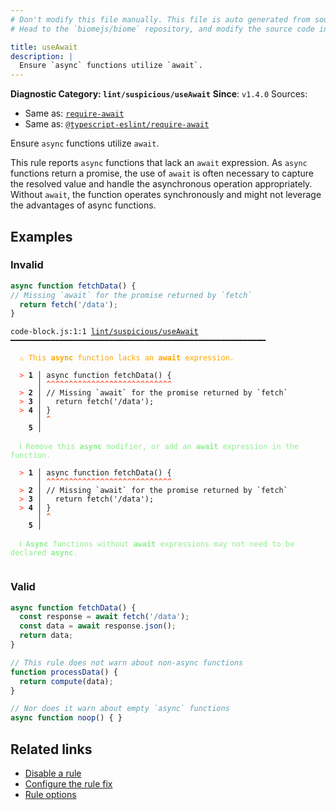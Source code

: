 ```yaml
---
# Don't modify this file manually. This file is auto generated from source, and you will lose your changes next time the website is built.
# Head to the `biomejs/biome` repository, and modify the source code in there.

title: useAwait
description: |
  Ensure `async` functions utilize `await`.
---
```


**Diagnostic Category: `lint/suspicious/useAwait`**
<Tabs>
<TabItem label="JavaScript (and super languages)" icon="seti:javascript">
**Since**: `v1.4.0`
Sources: 
- Same as: <a href="https://eslint.org/docs/latest/rules/require-await" target="_blank"><code>require-await</code></a>
- Same as: <a href="https://typescript-eslint.io/rules/require-await" target="_blank"><code>@typescript-eslint/require-await</code></a>

Ensure `async` functions utilize `await`.

This rule reports `async` functions that lack an `await` expression. As `async`
functions return a promise, the use of `await` is often necessary to capture the
resolved value and handle the asynchronous operation appropriately. Without `await`,
the function operates synchronously and might not leverage the advantages of async
functions.

## Examples

### Invalid

```js
async function fetchData() {
// Missing `await` for the promise returned by `fetch`
  return fetch('/data');
}
```

<pre class="language-text"><code class="language-text">code-block.js:1:1 <a href="https://biomejs.dev/linter/rules/use-await">lint/suspicious/useAwait</a> ━━━━━━━━━━━━━━━━━━━━━━━━━━━━━━━━━━━━━━━━━━━━━━━━━━━━━━━━━<br /><br />  <strong><span style="color: Orange;">⚠</span></strong> <span style="color: Orange;">This </span><span style="color: Orange;"><strong>async</strong></span><span style="color: Orange;"> function lacks an </span><span style="color: Orange;"><strong>await</strong></span><span style="color: Orange;"> expression.</span><br />  <br />  <strong><span style="color: Tomato;">&gt;</span></strong> <strong>1 │ </strong>async function fetchData() &#123;<br />   <strong>   │ </strong><strong><span style="color: Tomato;">^</span></strong><strong><span style="color: Tomato;">^</span></strong><strong><span style="color: Tomato;">^</span></strong><strong><span style="color: Tomato;">^</span></strong><strong><span style="color: Tomato;">^</span></strong><strong><span style="color: Tomato;">^</span></strong><strong><span style="color: Tomato;">^</span></strong><strong><span style="color: Tomato;">^</span></strong><strong><span style="color: Tomato;">^</span></strong><strong><span style="color: Tomato;">^</span></strong><strong><span style="color: Tomato;">^</span></strong><strong><span style="color: Tomato;">^</span></strong><strong><span style="color: Tomato;">^</span></strong><strong><span style="color: Tomato;">^</span></strong><strong><span style="color: Tomato;">^</span></strong><strong><span style="color: Tomato;">^</span></strong><strong><span style="color: Tomato;">^</span></strong><strong><span style="color: Tomato;">^</span></strong><strong><span style="color: Tomato;">^</span></strong><strong><span style="color: Tomato;">^</span></strong><strong><span style="color: Tomato;">^</span></strong><strong><span style="color: Tomato;">^</span></strong><strong><span style="color: Tomato;">^</span></strong><strong><span style="color: Tomato;">^</span></strong><strong><span style="color: Tomato;">^</span></strong><strong><span style="color: Tomato;">^</span></strong><strong><span style="color: Tomato;">^</span></strong><strong><span style="color: Tomato;">^</span></strong><br />  <strong><span style="color: Tomato;">&gt;</span></strong> <strong>2 │ </strong>// Missing `await` for the promise returned by `fetch`<br />  <strong><span style="color: Tomato;">&gt;</span></strong> <strong>3 │ </strong>  return fetch('/data');<br />  <strong><span style="color: Tomato;">&gt;</span></strong> <strong>4 │ </strong>&#125;<br />   <strong>   │ </strong><strong><span style="color: Tomato;">^</span></strong><br />    <strong>5 │ </strong><br />  <br />  <strong><span style="color: lightgreen;">ℹ</span></strong> <span style="color: lightgreen;">Remove this </span><span style="color: lightgreen;"><strong>async</strong></span><span style="color: lightgreen;"> modifier, or add an </span><span style="color: lightgreen;"><strong>await</strong></span><span style="color: lightgreen;"> expression in the function.</span><br />  <br />  <strong><span style="color: Tomato;">&gt;</span></strong> <strong>1 │ </strong>async function fetchData() &#123;<br />   <strong>   │ </strong><strong><span style="color: Tomato;">^</span></strong><strong><span style="color: Tomato;">^</span></strong><strong><span style="color: Tomato;">^</span></strong><strong><span style="color: Tomato;">^</span></strong><strong><span style="color: Tomato;">^</span></strong><strong><span style="color: Tomato;">^</span></strong><strong><span style="color: Tomato;">^</span></strong><strong><span style="color: Tomato;">^</span></strong><strong><span style="color: Tomato;">^</span></strong><strong><span style="color: Tomato;">^</span></strong><strong><span style="color: Tomato;">^</span></strong><strong><span style="color: Tomato;">^</span></strong><strong><span style="color: Tomato;">^</span></strong><strong><span style="color: Tomato;">^</span></strong><strong><span style="color: Tomato;">^</span></strong><strong><span style="color: Tomato;">^</span></strong><strong><span style="color: Tomato;">^</span></strong><strong><span style="color: Tomato;">^</span></strong><strong><span style="color: Tomato;">^</span></strong><strong><span style="color: Tomato;">^</span></strong><strong><span style="color: Tomato;">^</span></strong><strong><span style="color: Tomato;">^</span></strong><strong><span style="color: Tomato;">^</span></strong><strong><span style="color: Tomato;">^</span></strong><strong><span style="color: Tomato;">^</span></strong><strong><span style="color: Tomato;">^</span></strong><strong><span style="color: Tomato;">^</span></strong><strong><span style="color: Tomato;">^</span></strong><br />  <strong><span style="color: Tomato;">&gt;</span></strong> <strong>2 │ </strong>// Missing `await` for the promise returned by `fetch`<br />  <strong><span style="color: Tomato;">&gt;</span></strong> <strong>3 │ </strong>  return fetch('/data');<br />  <strong><span style="color: Tomato;">&gt;</span></strong> <strong>4 │ </strong>&#125;<br />   <strong>   │ </strong><strong><span style="color: Tomato;">^</span></strong><br />    <strong>5 │ </strong><br />  <br />  <strong><span style="color: lightgreen;">ℹ</span></strong> <span style="color: lightgreen;"><strong>Async</strong></span><span style="color: lightgreen;"> functions without </span><span style="color: lightgreen;"><strong>await</strong></span><span style="color: lightgreen;"> expressions may not need to be declared </span><span style="color: lightgreen;"><strong>async</strong></span><span style="color: lightgreen;">.</span><br />  <br /></code></pre>

### Valid

```js
async function fetchData() {
  const response = await fetch('/data');
  const data = await response.json();
  return data;
}

// This rule does not warn about non-async functions
function processData() {
  return compute(data);
}

// Nor does it warn about empty `async` functions
async function noop() { }
```

## Related links

- [Disable a rule](/linter/#disable-a-lint-rule)
- [Configure the rule fix](/linter#configure-the-rule-fix)
- [Rule options](/linter/#rule-options)

</TabItem>
</Tabs>

